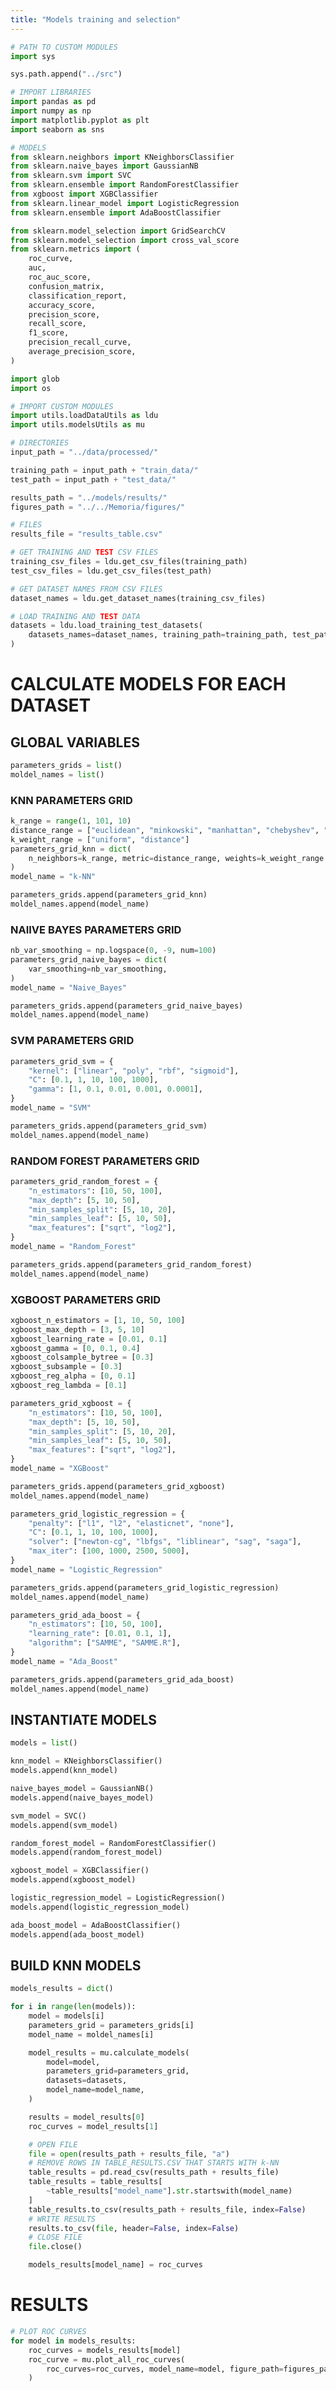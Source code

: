 ```yaml
---
title: "Models training and selection"
---
```


```python
# PATH TO CUSTOM MODULES
import sys

sys.path.append("../src")

# IMPORT LIBRARIES
import pandas as pd
import numpy as np
import matplotlib.pyplot as plt
import seaborn as sns

# MODELS
from sklearn.neighbors import KNeighborsClassifier
from sklearn.naive_bayes import GaussianNB
from sklearn.svm import SVC
from sklearn.ensemble import RandomForestClassifier
from xgboost import XGBClassifier
from sklearn.linear_model import LogisticRegression
from sklearn.ensemble import AdaBoostClassifier

from sklearn.model_selection import GridSearchCV
from sklearn.model_selection import cross_val_score
from sklearn.metrics import (
    roc_curve,
    auc,
    roc_auc_score,
    confusion_matrix,
    classification_report,
    accuracy_score,
    precision_score,
    recall_score,
    f1_score,
    precision_recall_curve,
    average_precision_score,
)

import glob
import os

# IMPORT CUSTOM MODULES
import utils.loadDataUtils as ldu
import utils.modelsUtils as mu

```

```python
# DIRECTORIES
input_path = "../data/processed/"

training_path = input_path + "train_data/"
test_path = input_path + "test_data/"

results_path = "../models/results/"
figures_path = "../../Memoria/figures/"
```

```python
# FILES
results_file = "results_table.csv"
```

```python
# GET TRAINING AND TEST CSV FILES
training_csv_files = ldu.get_csv_files(training_path)
test_csv_files = ldu.get_csv_files(test_path)

# GET DATASET NAMES FROM CSV FILES
dataset_names = ldu.get_dataset_names(training_csv_files)

# LOAD TRAINING AND TEST DATA
datasets = ldu.load_training_test_datasets(
    datasets_names=dataset_names, training_path=training_path, test_path=test_path
)

```

# CALCULATE MODELS FOR EACH DATASET

## GLOBAL VARIABLES

```python
parameters_grids = list()
moldel_names = list()
```

### KNN PARAMETERS GRID

```python
k_range = range(1, 101, 10)
distance_range = ["euclidean", "minkowski", "manhattan", "chebyshev", "jaccard"]
k_weight_range = ["uniform", "distance"]
parameters_grid_knn = dict(
    n_neighbors=k_range, metric=distance_range, weights=k_weight_range
)
model_name = "k-NN"

parameters_grids.append(parameters_grid_knn)
moldel_names.append(model_name)
```

### NAIIVE BAYES PARAMETERS GRID

```python
nb_var_smoothing = np.logspace(0, -9, num=100)
parameters_grid_naive_bayes = dict(
    var_smoothing=nb_var_smoothing,
)
model_name = "Naive_Bayes"

parameters_grids.append(parameters_grid_naive_bayes)
moldel_names.append(model_name)
```

### SVM PARAMETERS GRID

```python
parameters_grid_svm = {
    "kernel": ["linear", "poly", "rbf", "sigmoid"],
    "C": [0.1, 1, 10, 100, 1000],
    "gamma": [1, 0.1, 0.01, 0.001, 0.0001],
}
model_name = "SVM"

parameters_grids.append(parameters_grid_svm)
moldel_names.append(model_name)
```

### RANDOM FOREST PARAMETERS GRID

```python
parameters_grid_random_forest = {
    "n_estimators": [10, 50, 100],
    "max_depth": [5, 10, 50],
    "min_samples_split": [5, 10, 20],
    "min_samples_leaf": [5, 10, 50],
    "max_features": ["sqrt", "log2"],
}
model_name = "Random_Forest"

parameters_grids.append(parameters_grid_random_forest)
moldel_names.append(model_name)
```

### XGBOOST PARAMETERS GRID

```python
xgboost_n_estimators = [1, 10, 50, 100]
xgboost_max_depth = [3, 5, 10]
xgboost_learning_rate = [0.01, 0.1]
xgboost_gamma = [0, 0.1, 0.4]
xgboost_colsample_bytree = [0.3]
xgboost_subsample = [0.3]
xgboost_reg_alpha = [0, 0.1]
xgboost_reg_lambda = [0.1]

parameters_grid_xgboost = {
    "n_estimators": [10, 50, 100],
    "max_depth": [5, 10, 50],
    "min_samples_split": [5, 10, 20],
    "min_samples_leaf": [5, 10, 50],
    "max_features": ["sqrt", "log2"],
}
model_name = "XGBoost"

parameters_grids.append(parameters_grid_xgboost)
moldel_names.append(model_name)
```

```python
parameters_grid_logistic_regression = {
    "penalty": ["l1", "l2", "elasticnet", "none"],
    "C": [0.1, 1, 10, 100, 1000],
    "solver": ["newton-cg", "lbfgs", "liblinear", "sag", "saga"],
    "max_iter": [100, 1000, 2500, 5000],
}
model_name = "Logistic_Regression"

parameters_grids.append(parameters_grid_logistic_regression)
moldel_names.append(model_name)
```

```python
parameters_grid_ada_boost = {
    "n_estimators": [10, 50, 100],
    "learning_rate": [0.01, 0.1, 1],
    "algorithm": ["SAMME", "SAMME.R"],
}
model_name = "Ada_Boost"

parameters_grids.append(parameters_grid_ada_boost)
moldel_names.append(model_name)
```


## INSTANTIATE MODELS

```python
models = list()

knn_model = KNeighborsClassifier()
models.append(knn_model)

naive_bayes_model = GaussianNB()
models.append(naive_bayes_model)

svm_model = SVC()
models.append(svm_model)

random_forest_model = RandomForestClassifier()
models.append(random_forest_model)

xgboost_model = XGBClassifier()
models.append(xgboost_model)

logistic_regression_model = LogisticRegression()
models.append(logistic_regression_model)

ada_boost_model = AdaBoostClassifier()
models.append(ada_boost_model)

```

## BUILD KNN MODELS

```python

models_results = dict()

for i in range(len(models)):
    model = models[i]
    parameters_grid = parameters_grids[i]
    model_name = moldel_names[i]

    model_results = mu.calculate_models(
        model=model,
        parameters_grid=parameters_grid,
        datasets=datasets,
        model_name=model_name,
    )

    results = model_results[0]
    roc_curves = model_results[1]

    # OPEN FILE
    file = open(results_path + results_file, "a")
    # REMOVE ROWS IN TABLE_RESULTS.CSV THAT STARTS WITH k-NN
    table_results = pd.read_csv(results_path + results_file)
    table_results = table_results[
        ~table_results["model_name"].str.startswith(model_name)
    ]
    table_results.to_csv(results_path + results_file, index=False)
    # WRITE RESULTS
    results.to_csv(file, header=False, index=False)
    # CLOSE FILE
    file.close()

    models_results[model_name] = roc_curves

```

# RESULTS

```python
# PLOT ROC CURVES
for model in models_results:
    roc_curves = models_results[model]
    roc_curve = mu.plot_all_roc_curves(
        roc_curves=roc_curves, model_name=model, figure_path=figures_path, save=True
    )
```
